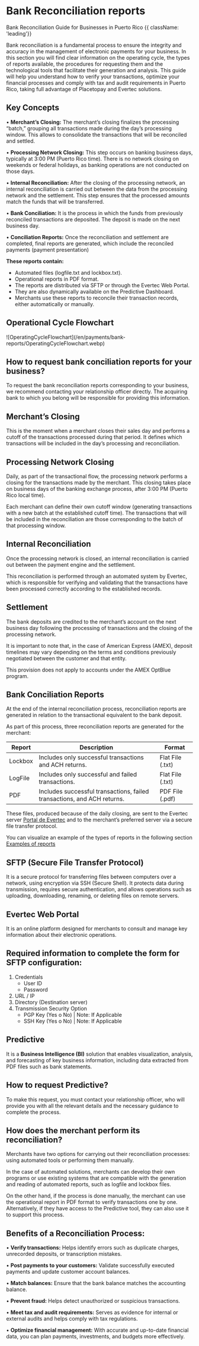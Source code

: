 

<HeroPattern />

# Bank Reconciliation reports

Bank Reconciliation Guide for Businesses in Puerto Rico {{ className: 'leading'}}

<CountryFlags countries="PR"  prefix="Available for: " className='mt-4'/>

Bank reconciliation is a fundamental process to ensure the integrity and accuracy in the management of electronic payments for your business. In this section you will find clear information on the operating cycle, the types of reports available, the procedures for requesting them and the technological tools that facilitate their generation and analysis. This guide will help you understand how to verify your transactions, optimize your financial processes and comply with tax and audit requirements in Puerto Rico, taking full advantage of Placetopay and Evertec solutions.

## Key Concepts


•	**Merchant’s Closing:**
	The merchant’s closing finalizes the processing “batch,” grouping all transactions made during the day’s processing window.
     This allows to consolidate the transactions that will be reconciled and settled.

•	**Processing Network Closing:**
	This step occurs on banking business days, typically at 3:00 PM (Puerto Rico time).
     There is no network closing on weekends or federal holidays, as banking operations are not conducted on those days.

•	**Internal Reconciliation:**
	After the closing of the processing network, an internal reconciliation is carried out between the data from the processing network and the settlement.
     This step ensures that the processed amounts match the funds that will be transferred.

•	**Bank Conciliation:**
     It is the process in which the funds from previously reconciled transactions are deposited. The deposit is made on the next business day.

•	**Conciliation Reports:**
     Once the reconciliation and settlement are completed, final reports are generated, which include the reconciled payments (payment presentation)

**These reports contain:**

- Automated files (logfile.txt and lockbox.txt).
- Operational reports in PDF format. 
- The reports are distributed via SFTP or through the Evertec Web Portal. 
- They are also dynamically available on the Predictive Dashboard.
- Merchants use these reports to reconcile their transaction records, either automatically or manually.


## Operational Cycle Flowchart

<CenteredContainer>
    ![OperatingCycleFlowchart](/en/payments/bank-reports/OperatingCycleFlowchart.webp)  
</CenteredContainer>

## How to request bank conciliation reports for your business?

To request the bank reconciliation reports corresponding to your business, we recommend contacting your relationship officer directly.
The acquiring bank to which you belong will be responsible for providing this information.

## Merchant’s Closing

This is the moment when a merchant closes their sales day and performs a cutoff of the transactions processed during that period.
It defines which transactions will be included in the day’s processing and reconciliation.

## Processing Network Closing

Daily, as part of the transactional flow, the processing network performs a closing for the transactions made by the merchant.
This closing takes place on business days of the banking exchange process, after 3:00 PM (Puerto Rico local time).

<Note>Each merchant can define their own cutoff window (generating transactions with a new batch at the established cutoff time). The transactions that will be included in the reconciliation are those corresponding to the batch of that processing window.</Note>

## Internal Reconciliation

Once the processing network is closed, an internal reconciliation is carried out between the payment engine and the settlement.

This reconciliation is performed through an automated system by Evertec, which is responsible for verifying and validating that the transactions have been processed correctly according to the established records.

## Settlement

The bank deposits are credited to the merchant’s account on the next business day following the processing of transactions and the closing of the processing network.

It is important to note that, in the case of American Express (AMEX), deposit timelines may vary depending on the terms and conditions previously negotiated between the customer and that entity.

<Note>This provision does not apply to accounts under the AMEX OptBlue program.</Note>

## Bank Conciliation Reports

At the end of the internal reconciliation process, reconciliation reports are generated in relation to the transactional equivalent to the bank deposit.

As part of this process, three reconciliation reports are generated for the merchant:

| Report	| Description 	 | Format  | 
|---------| -------------------------- | -------------------------------------------------------     |
| Lockbox	| Includes only successful transactions and ACH returns. |	Flat File (.txt) |
| LogFile	| Includes only successful and failed transactions. | Flat File (.txt) |
| PDF     | Includes successful transactions, failed transactions, and ACH returns.	| PDF File (.pdf) |

These files, produced because of the daily closing, are sent to the Evertec server [Portal de Evertec](/en/payments/bank-reports/bank-reports-pr#evertec-web-portal) and to the merchant’s preferred server via a secure file transfer protocol.

You can visualize an example of the types of reports in the following section [Examples of reports](/en/payments/bank-reports/bank-reports-pr-examples)

## SFTP (Secure File Transfer Protocol)

It is a secure protocol for transferring files between computers over a network, using encryption via SSH (Secure Shell). 
It protects data during transmission, requires secure authentication, and allows operations such as uploading, downloading, renaming, or deleting files on remote servers.

## Evertec Web Portal
It is an online platform designed for merchants to consult and manage key information about their electronic operations.

## Required information to complete the form for SFTP configuration:

1.	Credentials
     - User ID 
     - Password  
2.	URL / IP 
3.	Directory (Destination server)
4.	Transmission Security Option
      -	PGP Key (Yes o No) | Note: If Applicable
     -	SSH Key (Yes o No) | Note: If Applicable

## Predictive

It is a **Business Intelligence (BI)** solution that enables visualization, analysis, and forecasting of key business information, including data extracted from PDF files such as bank statements.

## How to request Predictive?

To make this request, you must contact your relationship officer, who will provide you with all the relevant details and the necessary guidance to complete the process.	

## How does the merchant perform its reconciliation?

Merchants have two options for carrying out their reconciliation processes: using automated tools or performing them manually.

In the case of automated solutions, merchants can develop their own programs or use existing systems that are compatible with the generation and reading of automated reports, such as logfile and lockbox files.

On the other hand, if the process is done manually, the merchant can use the operational report in PDF format to verify transactions one by one. Alternatively, if they have access to the Predictive tool, they can also use it to support this process.

## Benefits of a Reconciliation Process:

• **Verify transactions:** Helps identify errors such as duplicate charges, unrecorded deposits, or transcription mistakes.

• **Post payments to your customers:** Validate successfully executed payments and update customer account balances.

• **Match balances:** Ensure that the bank balance matches the accounting balance.

• **Prevent fraud:** Helps detect unauthorized or suspicious transactions.

• **Meet tax and audit requirements:** Serves as evidence for internal or external audits and helps comply with tax regulations.

• **Optimize financial management:** With accurate and up-to-date financial data, you can plan payments, investments, and budgets more effectively.